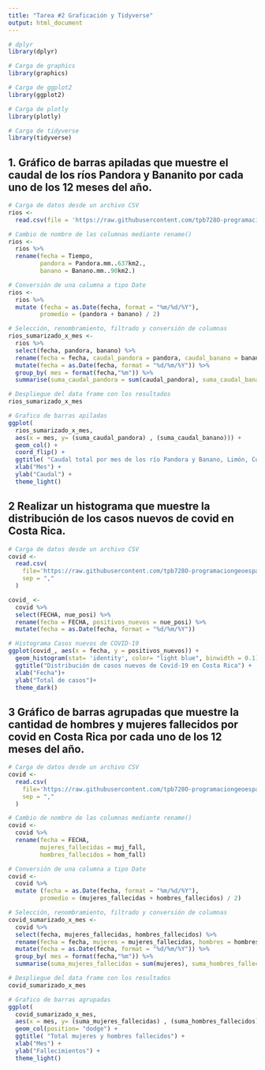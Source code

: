 ```yaml
---
title: "Tarea #2 Graficación y Tidyverse"
output: html_document
---
```

```r
# dplyr
library(dplyr)
```

```r
# Carga de graphics
library(graphics)
```

```r
# Carga de ggplot2
library(ggplot2)
```

```r
# Carga de plotly
library(plotly)
```


```r
# Carga de tidyverse
library(tidyverse)
```


## 1. Gráfico de barras apiladas que muestre el caudal de los ríos Pandora y Bananito por cada uno de los 12 meses del año.

```r
# Carga de datos desde un archivo CSV
rios <-   
  read.csv(file = 'https://raw.githubusercontent.com/tpb728O-programaciongeoespacialr/2021ii/main/datos/hidrologia/fdc/fdc.csv')
```

```r
# Cambio de nombre de las columnas mediante rename()
rios <-  
  rios %>%
  rename(fecha = Tiempo,  
         pandora = Pandora.mm..637km2.,
         banano = Banano.mm..90km2.)
```

```r
# Conversión de una columna a tipo Date
rios <-
  rios %>%
  mutate (fecha = as.Date(fecha, format = "%m/%d/%Y"),
         promedio = (pandora + banano) / 2)
```


```r
# Selección, renombramiento, filtrado y conversión de columnas
rios_sumarizado_x_mes <-
  rios %>%
  select(fecha, pandora, banano) %>%
  rename(fecha = fecha, caudal_pandora = pandora, caudal_banano = banano) %>%
  mutate(fecha = as.Date(fecha, format = "%d/%m/%Y")) %>%
  group_by( mes = format(fecha,"%m")) %>%
  summarise(suma_caudal_pandora = sum(caudal_pandora), suma_caudal_banano = sum(caudal_banano))

# Despliegue del data frame con los resultados
rios_sumarizado_x_mes
```

```r
# Grafico de barras apiladas
ggplot(
  rios_sumarizado_x_mes,
  aes(x = mes, y= (suma_caudal_pandora) , (suma_caudal_banano))) +
  geom_col() +
  coord_flip() +
  ggtitle( "Caudal total por mes de los río Pandora y Banano, Limón, Costa Rica") +
  xlab("Mes") +
  ylab("Caudal") +
  theme_light()
```



## 2 Realizar un histograma que muestre la distribución de los casos nuevos de covid en Costa Rica.

```r
# Carga de datos desde un archivo CSV
covid <- 
  read.csv(
    file='https://raw.githubusercontent.com/tpb728O-programaciongeoespacialr/2021ii/main/datos/minsalud/covid/ultimafecha_CSV_GENERAL.csv', 
    sep = ","
  )
```

```r
covid_ <-
  covid %>%
  select(FECHA, nue_posi) %>%
  rename(fecha = FECHA, positivos_nuevos = nue_posi) %>%
  mutate(fecha = as.Date(fecha, format = "%d/%m/%Y"))
```
  
```r
# Histograma Casos nuevos de COVID-19
ggplot(covid_, aes(x = fecha, y = positivos_nuevos)) +
  geom_histogram(stat= 'identity', color= "light blue", binwidth = 0.1) +
  ggtitle("Distribución de casos nuevos de Covid-19 en Costa Rica") +
  xlab("Fecha")+
  ylab("Total de casos")+
  theme_dark()
```

## 3 Gráfico de barras agrupadas que muestre la cantidad de hombres y mujeres fallecidos por covid en Costa Rica por cada uno de los 12 meses del año.

```r
# Carga de datos desde un archivo CSV
covid <- 
  read.csv(
    file='https://raw.githubusercontent.com/tpb728O-programaciongeoespacialr/2021ii/main/datos/minsalud/covid/ultimafecha_CSV_GENERAL.csv', 
    sep = ","
  )
```

```r
# Cambio de nombre de las columnas mediante rename()
covid <-  
  covid %>%
  rename(fecha = FECHA,  
         mujeres_fallecidas = muj_fall,
         hombres_fallecidos = hom_fall)
```

```r
# Conversión de una columna a tipo Date
covid <-
  covid %>%
  mutate (fecha = as.Date(fecha, format = "%m/%d/%Y"),
         promedio = (mujeres_fallecidas + hombres_fallecidos) / 2)
```

```r
# Selección, renombramiento, filtrado y conversión de columnas
covid_sumarizado_x_mes <-
  covid %>%
  select(fecha, mujeres_fallecidas, hombres_fallecidos) %>%
  rename(fecha = fecha, mujeres = mujeres_fallecidas, hombres = hombres_fallecidos) %>%
  mutate(fecha = as.Date(fecha, format = "%d/%m/%Y")) %>%
  group_by( mes = format(fecha,"%m")) %>%
  summarise(suma_mujeres_fallecidas = sum(mujeres), suma_hombres_fallecidos = sum(hombres))

# Despliegue del data frame con los resultados
covid_sumarizado_x_mes
```

```r
# Grafico de barras agrupadas
ggplot(
  covid_sumarizado_x_mes,
  aes(x = mes, y= (suma_mujeres_fallecidas) , (suma_hombres_fallecidos))) +
  geom_col(position= "dodge") +
  ggtitle( "Total mujeres y hombres fallecidos") +
  xlab("Mes") +
  ylab("Fallecimientos") +
  theme_light()
```


